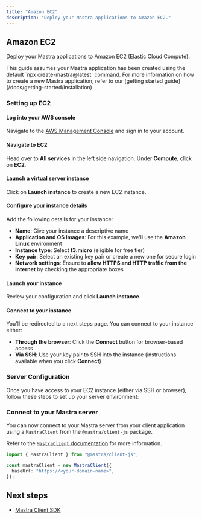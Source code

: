 ```yaml
---
title: "Amazon EC2"
description: "Deploy your Mastra applications to Amazon EC2."
---
```



## Amazon EC2

Deploy your Mastra applications to Amazon EC2 (Elastic Cloud Compute).

<Callout>
  This guide assumes your Mastra application has been created using the default
  `npx create-mastra@latest` command.
  For more information on how to create a new Mastra application,
  refer to our [getting started guide](/docs/getting-started/installation)
</Callout>

### Setting up EC2

<Steps>

#### Log into your AWS console

Navigate to the [AWS Management Console](https://aws.amazon.com/console/) and sign in to your account.

#### Navigate to EC2

Head over to **All services** in the left side navigation. Under **Compute**, click on **EC2**.

#### Launch a virtual server instance

Click on **Launch instance** to create a new EC2 instance.

#### Configure your instance details

Add the following details for your instance:

- **Name**: Give your instance a descriptive name
- **Application and OS Images**: For this example, we'll use the **Amazon Linux** environment
- **Instance type**: Select **t3.micro** (eligible for free tier)
- **Key pair**: Select an existing key pair or create a new one for secure login
- **Network settings**: Ensure to **allow HTTPS and HTTP traffic from the internet** by checking the appropriate boxes

#### Launch your instance

Review your configuration and click **Launch instance**.

#### Connect to your instance

You'll be redirected to a next steps page. You can connect to your instance either:

- **Through the browser**: Click the **Connect** button for browser-based access
- **Via SSH**: Use your key pair to SSH into the instance (instructions available when you click **Connect**)

</Steps>

### Server Configuration

Once you have access to your EC2 instance (either via SSH or browser), follow these steps to set up your server environment:

<ServerConfig />

### Connect to your Mastra server

You can now connect to your Mastra server from your client application using a `MastraClient` from the `@mastra/client-js` package.

Refer to the [`MastraClient` documentation](/docs/client-js/overview) for more information.

```typescript copy showLineNumbers
import { MastraClient } from "@mastra/client-js";

const mastraClient = new MastraClient({
  baseUrl: "https://<your-domain-name>",
});
```

## Next steps

- [Mastra Client SDK](/docs/client-js/overview)
